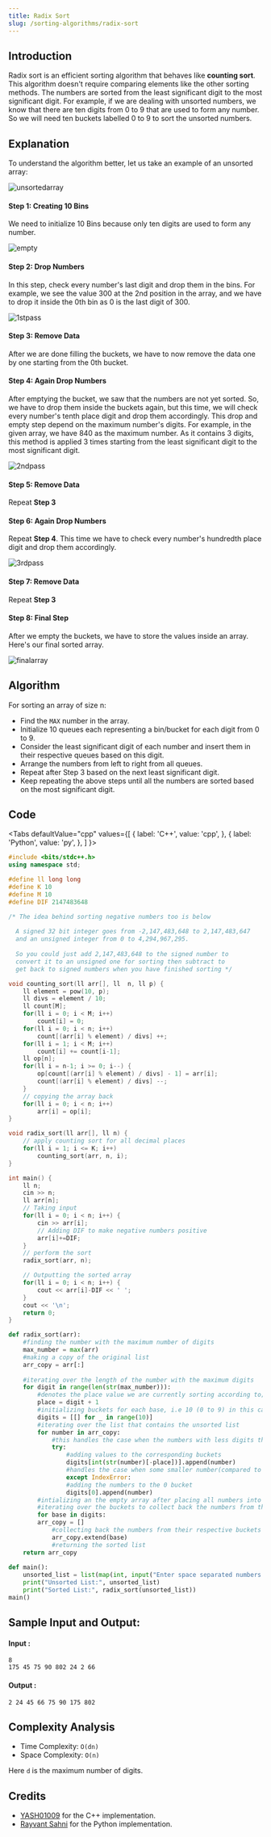 ```yaml
---
title: Radix Sort
slug: /sorting-algorithms/radix-sort
---
```


## Introduction

Radix sort is an efficient sorting algorithm that behaves like **counting sort**. This algorithm doesn't require comparing elements like the other sorting methods. The numbers are sorted from the least significant digit to the most significant digit. For example, if we are dealing with unsorted numbers, we know that there are ten digits from 0 to 9 that are used to form any number. So we will need ten buckets labelled 0 to 9 to sort the unsorted numbers.

## Explanation

To understand the algorithm better, let us take an example of an unsorted array:

![unsortedarray](https://user-images.githubusercontent.com/61618767/115116244-424ae180-9fb6-11eb-96dc-cdbb00e2b918.png)

#### Step 1: Creating 10 Bins

We need to initialize 10 Bins because only ten digits are used to form any number.

![empty](https://user-images.githubusercontent.com/61618767/115120236-0c175d00-9fca-11eb-9901-2fed191f8144.png)
  
#### Step 2: Drop Numbers  

In this step, check every number's last digit and drop them in the bins. For example, we see the value 300 at the 2nd position in the array, and we have to drop it inside the 0th bin as 0 is the last digit of 300.

![1stpass](https://user-images.githubusercontent.com/61618767/115121105-8e098500-9fce-11eb-86fa-7d36ce4c7b0f.png)

#### Step 3: Remove Data

After we are done filling the buckets, we have to now remove the data one by one starting from the 0th bucket.

#### Step 4: Again Drop Numbers

After emptying the bucket, we saw that the numbers are not yet sorted. So, we have to drop them inside the buckets again, but this time, we will check every number's tenth place digit and drop them accordingly. This drop and empty step depend on the maximum number's digits. For example, in the given array, we have 840 as the maximum number. As it contains 3 digits, this method is applied 3 times starting from the least significant digit to the most significant digit.

![2ndpass](https://user-images.githubusercontent.com/61618767/115121386-19374a80-9fd0-11eb-97ad-25c910225189.png)

#### Step 5: Remove Data

Repeat **Step 3**

#### Step 6: Again Drop Numbers

Repeat **Step 4**. This time we have to check every number's hundredth place digit and drop them accordingly.

![3rdpass](https://user-images.githubusercontent.com/61618767/115121440-6b786b80-9fd0-11eb-9b08-fee7c7717983.png)

#### Step 7: Remove Data

Repeat **Step 3**

#### Step 8: Final Step

After we empty the buckets, we have to store the values inside an array. Here's our final sorted array.

![finalarray](https://user-images.githubusercontent.com/61618767/115121660-8ac3c880-9fd1-11eb-9c8f-0dea8ad10ace.png)

## Algorithm

For sorting an array of size n:
    
* Find the `MAX` number in the array.
* Initialize 10 queues each representing a bin/bucket for each digit from 0 to 9.
* Consider the least significant digit of each number and insert them in their respective queues based on this digit.
* Arrange the numbers from left to right from all queues.
* Repeat after Step 3 based on the next least significant digit.
* Keep repeating the above steps until all the numbers are sorted based on the most significant digit.

## Code


<Tabs
  defaultValue="cpp"
  values={[
    { label: 'C++', value: 'cpp', },
    { label: 'Python', value: 'py', },
  ]
}>
<TabItem value="cpp">

```cpp
#include <bits/stdc++.h>
using namespace std;

#define ll long long
#define K 10
#define M 10
#define DIF 2147483648

/* The idea behind sorting negative numbers too is below
  
  A signed 32 bit integer goes from -2,147,483,648 to 2,147,483,647
  and an unsigned integer from 0 to 4,294,967,295.
  
  So you could just add 2,147,483,648 to the signed number to 
  convert it to an unsigned one for sorting then subtract to 
  get back to signed numbers when you have finished sorting */

void counting_sort(ll arr[], ll  n, ll p) {
    ll element = pow(10, p);
    ll divs = element / 10;
    ll count[M];
    for(ll i = 0; i < M; i++)
        count[i] = 0;
    for(ll i = 0; i < n; i++)
        count[(arr[i] % element) / divs] ++;
    for(ll i = 1; i < M; i++)
        count[i] += count[i-1];
    ll op[n];
    for(ll i = n-1; i >= 0; i--) {
        op[count[(arr[i] % element) / divs] - 1] = arr[i];
        count[(arr[i] % element) / divs] --;
    }
    // copying the array back
    for(ll i = 0; i < n; i++)
        arr[i] = op[i];
}

void radix_sort(ll arr[], ll n) {
    // apply counting sort for all decimal places
    for(ll i = 1; i <= K; i++)
        counting_sort(arr, n, i);
}

int main() {    
    ll n;
    cin >> n;
    ll arr[n];
    // Taking input
    for(ll i = 0; i < n; i++) {
        cin >> arr[i];
        // Adding DIF to make negative numbers positive
        arr[i]+=DIF;
    }
    // perform the sort
    radix_sort(arr, n);

    // Outputting the sorted array
    for(ll i = 0; i < n; i++) {
        cout << arr[i]-DIF << ' ';
    }
    cout << '\n';
    return 0;
}
```
</TabItem>

<TabItem value="py">

```python   
def radix_sort(arr):
    #finding the number with the maximum number of digits
    max_number = max(arr)
    #making a copy of the original list
    arr_copy = arr[:] 
    
    #iterating over the length of the number with the maximum digits
    for digit in range(len(str(max_number))): 
        #denotes the place value we are currently sorting according to; we do a +1 because the indices start from 0 but the place values start from 1
        place = digit + 1
        #initializing buckets for each base, i.e 10 (0 to 9) in this case 
        digits = [[] for _ in range(10)] 
        #iterating over the list that contains the unsorted list
        for number in arr_copy: 
            #this handles the case when the numbers with less digits than the maximum one is out of digits to be placed in a corresponding bucket
            try: 
                #adding values to the corresponding buckets
                digits[int(str(number)[-place])].append(number)
                #handles the case when some smaller number(compared to the one with the maximum digits) is out of digits and places in it the 0 bucket 
                except IndexError:
                #adding the numbers to the 0 bucket 
                digits[0].append(number) 
        #intializing an the empty array after placing all numbers into respective buckets for a single digit(LSD to MSD)
        #iterating over the buckets to collect back the numbers from the buckets 
        for base in digits:        
        arr_copy = []
            #collecting back the numbers from their respective buckets in a sorted manner as per a particular digit 
            arr_copy.extend(base)
            #returning the sorted list      
    return arr_copy 
 
def main():
    unsorted_list = list(map(int, input("Enter space separated numbers for the list\n").split()))
    print("Unsorted List:", unsorted_list)
    print("Sorted List:", radix_sort(unsorted_list))
main() 
```
</TabItem>
</Tabs>

## Sample Input and Output:

#### Input :

```
8
175 45 75 90 802 24 2 66
```

#### Output :

```
2 24 45 66 75 90 175 802
```

## Complexity Analysis

- Time Complexity: `O(dn)` 
- Space Complexity: `O(n)`

Here `d` is the maximum number of digits.

## Credits

- [YASH01009](https://github.com/YASH01009) for the C++ implementation.
- [Rayvant Sahni](https://github.com/rayvantsahni) for the Python implementation.
